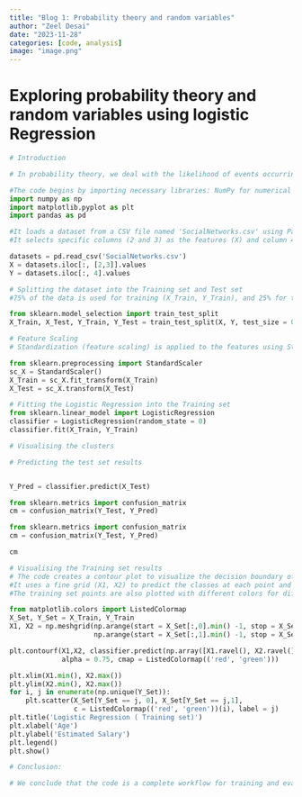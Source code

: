 ---
title: "Blog 1: Probability theory and random variables"
author: "Zeel Desai"
date: "2023-11-28"
categories: [code, analysis]
image: "image.png"
---

# Exploring probability theory and random variables using logistic Regression

```{python}

# Introduction

# In probability theory, we deal with the likelihood of events occurring. Logistic regression models the probability that a given input belongs to a particular category. The logistic function (also known as the sigmoid function) is used to map the linear combination of input features to a probability between 0 and 1. 

```
```{python}
#The code begins by importing necessary libraries: NumPy for numerical operations, Matplotlib for plotting, and Pandas for handling datasets.
import numpy as np
import matplotlib.pyplot as plt
import pandas as pd
```

```{python}
#It loads a dataset from a CSV file named 'SocialNetworks.csv' using Pandas.
#It selects specific columns (2 and 3) as the features (X) and column 4 as the target variable (Y).

datasets = pd.read_csv('SocialNetworks.csv')
X = datasets.iloc[:, [2,3]].values
Y = datasets.iloc[:, 4].values
```

```{python}

# Splitting the dataset into the Training set and Test set
#75% of the data is used for training (X_Train, Y_Train), and 25% for testing (X_Test, Y_Test).

from sklearn.model_selection import train_test_split
X_Train, X_Test, Y_Train, Y_Test = train_test_split(X, Y, test_size = 0.25, random_state = 0)
```

```{python}


# Feature Scaling
# Standardization (feature scaling) is applied to the features using StandardScaler from scikit-learn. It ensures that all features have the same scale.

from sklearn.preprocessing import StandardScaler
sc_X = StandardScaler()
X_Train = sc_X.fit_transform(X_Train)
X_Test = sc_X.transform(X_Test)
```

```{python}
# Fitting the Logistic Regression into the Training set
from sklearn.linear_model import LogisticRegression
classifier = LogisticRegression(random_state = 0)
classifier.fit(X_Train, Y_Train)

```

```{python}
# Visualising the clusters

# Predicting the test set results


Y_Pred = classifier.predict(X_Test)
```

```{python}

from sklearn.metrics import confusion_matrix
cm = confusion_matrix(Y_Test, Y_Pred)
```

```{python}

from sklearn.metrics import confusion_matrix
cm = confusion_matrix(Y_Test, Y_Pred)
```

```{python}

cm
```

```{python}

# Visualising the Training set results 
# The code creates a contour plot to visualize the decision boundary of the logistic regression model on the training set.
#It uses a fine grid (X1, X2) to predict the classes at each point and then plots the decision boundary.
#The training set points are also plotted with different colors for different classes (red and green).

from matplotlib.colors import ListedColormap
X_Set, Y_Set = X_Train, Y_Train
X1, X2 = np.meshgrid(np.arange(start = X_Set[:,0].min() -1, stop = X_Set[:, 0].max() +1, step = 0.01),
                     np.arange(start = X_Set[:,1].min() -1, stop = X_Set[:, 1].max() +1, step = 0.01))

plt.contourf(X1,X2, classifier.predict(np.array([X1.ravel(), X2.ravel()]).T).reshape(X1.shape),
             alpha = 0.75, cmap = ListedColormap(('red', 'green')))

plt.xlim(X1.min(), X2.max())
plt.ylim(X2.min(), X2.max())
for i, j in enumerate(np.unique(Y_Set)):
    plt.scatter(X_Set[Y_Set == j, 0], X_Set[Y_Set == j,1],
                c = ListedColormap(('red', 'green'))(i), label = j)
plt.title('Logistic Regression ( Training set)')
plt.xlabel('Age')
plt.ylabel('Estimated Salary')
plt.legend()
plt.show()
```

```{python}

# Conclusion:

# We conclude that the code is a complete workflow for training and evaluating a logistic regression model on a dataset. It goes through the standard steps of data preparation, model training, evaluation, and visualization to understand how well the logistic regression model is performing on the given data.

```
